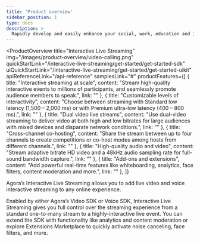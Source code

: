 ```yaml
---
title: 'Product overview'
sidebar_position: 1
type: docs
description: >
  Rapidly develop and easily enhance your social, work, education and IoT apps with face-to-face interaction.
---
```


<ProductOverview
  title="Interactive Live Streaming"
  img="/images/product-overview/video-calling.png"
  quickStartLink="/interactive-live-streaming/get-started/get-started-sdk"
  uiQuickStartLink="/interactive-live-streaming/get-started/get-started-uikit"
  apiReferenceLink="/api-reference"
  samplesLink="#"
  productFeatures={[
    {
      title: "Interactive streaming at scale",
      content: "Stream high-quality interactive events to millions of participants, and seamlessly promote audience members to speak.",
      link: ""
    },
    {
      title: "Customizable levels of interactivity",
      content: "Choose between streaming with Standard low latency (1,500 – 2,000 ms) or with Premium ultra-low latency (400 – 800 ms).",
      link: ""
    },
    {
      title: "Dual video live streams",
      content: "Use dual-video streaming to deliver video at both high and low bitrates for large audiences with mixed devices and disparate network conditions.",
      link: ""
    },
    {
      title: "Cross-channel co-hosting",
      content: "Share the stream between up to four channels to create competitions or co-host modes among hosts from different channels.",
      link: ""
    },
    {
      title: "High-quality audio and video",
      content: "Stream adaptive bitrate HD video and a 48kHz audio sampling rate for full-sound bandwidth capture.",
      link: ""
    },
    {
      title: "Add-ons and extensions",
      content: "Add powerful real-time features like whiteboarding, analytics, face filters, content moderation and more.",
      link: ""
    },
  ]}

>

Agora’s Interactive Live Streaming allows you to add live video and voice interactive streaming to any online experience. 

Enabled by either Agora’s Video SDK or Voice SDK, Interactive Live Streaming gives you full control over the streaming experience from a standard one-to-many stream to a highly-interactive live event. You can extend the SDK with functionality like analytics and content moderation or explore Extensions Marketplace to quickly activate noise canceling, face filters, and more.

</ProductOverview>